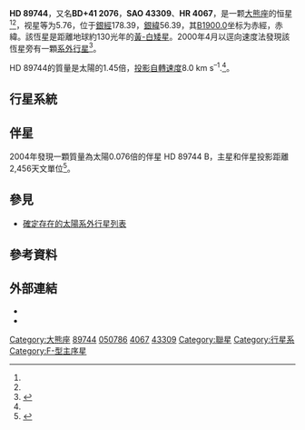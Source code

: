 {{Starbox begin
| name = HD 89744
}}
{{Starbox observe
| epoch = [[J2000.0|J2000.0]]
| constell = [[大熊座|大熊座]]<ref name=SIMBAD>{{cite web
 | url=http://simbad.u-strasbg.fr/simbad/sim-id?Ident=HR+4067
 | title=Pulsating variable Star
 | publisher=Centre de Données astronomiques de Strasbourg
 | work=SIMBAD
 | accessdate=2012-07-13
 | archive-date=2016-03-19
 | archive-url=https://web.archive.org/web/20160319025541/http://simbad.u-strasbg.fr/simbad/sim-id?Ident=HR+4067
 | dead-url=no
 }}</ref><ref name=DATA>{{cite web
 | url=http://vizier.u-strasbg.fr/viz-bin/VizieR-5?-out.add=.&-source=5050&-corr=PK=HR&-out.max=9999&HR=4067
 | title=VizieR Detailed Page
 | accessdate=2012-07-13
 | archive-date=2016-03-04
 | archive-url=https://web.archive.org/web/20160304234501/http://vizier.u-strasbg.fr/viz-bin/VizieR-5?-out.add=.&-source=5050&-corr=PK=HR&-out.max=9999&HR=4067
 | dead-url=no
 }}</ref>
| 星官 = 
| ra = {{RA|10|22|10.5}}<ref name=SIMBAD /><ref name=DATA />
| dec = {{DEC|+41|13|46}}<ref name=SIMBAD /><ref name=DATA />
| appmag_v = 5.76<ref name=SIMBAD /><ref name=DATA />
}}
{{Starbox character
| class = F7V<ref name=SIMBAD /><ref name=DATA />
| b-v = 0.54<ref name=SIMBAD /><ref name=DATA />
| u-b = 0.08<ref name=SIMBAD /><ref name=DATA />
| r-i = <ref name=SIMBAD /><ref name=DATA />
| variable = 
}}
{{Starbox astrometry
| radial_v = 0.08
| prop_mo_ra = -7
| parallax = 0.041
| absmag_v = 2.83<ref name=aaa361_614/>
| dist_ly = 130
| dist_pc = 40
| p_error = 
}}
{{Starbox catalog
| names =BD+41 2076，[[SAO星表|SAO]] 43309，[[HD星表|HD]] 89744，[[HR星表|HR]] 4067，[[Hipparcos_catalogue|HIP]] 50786，[[Boss_General_Catalogue|GC]] 14225，[[Gliese_Star_Catalogue|GJ]] 9326， [[New_Luyten_Two-Tenths_catalogue|NLTT]] 24128}}
{{Starbox reference |Simbad=HR+4067}}
{{Starbox end}}

'''HD 89744'''，又名'''BD+41 2076'''，'''SAO 43309'''、'''HR 4067'''，是一颗[[大熊座|大熊座]]的恒星<ref name=SIMBAD /><ref name=DATA />，视星等为5.76，位于[[銀道座標系|銀經]]178.39，[[銀道座標系|銀緯]]56.39，其[[B1900.0|B1900.0]]坐标为赤經{{RA|10|16|13.9}}，赤緯{{DEC|+41|56.39|14}}。該恆星是距離地球約130光年的[[黃-白矮星|黃-白矮星]]。2000年4月以逕向速度法發現該恆星旁有一顆[[系外行星|系外行星]]<ref>{{cite journal | url=http://www.iop.org/EJ/article/1538-4357/533/2/L147/005046.html | author=Korzennik | title=A High-Eccentricity Low-Mass Companion to HD 89744 | journal=The [[Astrophysical_Journal|Astrophysical Journal]] Letters | year=2000 | volume=533 | issue=2 | pages=L147–L150 | doi=10.1086/312611 | last2=Brown | first2=Timothy M. | last3=Fischer | first3=Debra A. | last4=Nisenson | first4=Peter | last5=Noyes | first5=Robert W. | bibcode=2000ApJ...533L.147K | display-authors=1|arxiv = astro-ph/0003045 }}</ref>。

HD 89744的質量是太陽的1.45倍，[[恆星自轉|投影自轉速度]]8.0 km s<sup>–1</sup>.<ref name=aaa361_614/>。

==行星系統==
{{OrbitboxPlanet begin
| table_ref = <ref>{{cite journal | url=http://www.iop.org/EJ/article/0004-637X/646/1/505/64046.html | author=Butler | title=Catalog of Nearby Exoplanets | journal=The [[Astrophysical_Journal|Astrophysical Journal]] | volume=646 | issue=1 | pages=505–522 | year=2006 | doi=10.1086/504701 | last2=Wright | first2=J. T. | last3=Marcy | first3=G. W. | last4=Fischer | first4=D. A. | last5=Vogt | first5=S. S. | last6=Tinney | first6=C. G. | last7=Jones | first7=H. R. A. | last8=Carter | first8=B. D. | last9=Johnson | first9=J. A. | bibcode=2006ApJ...646..505B | display-authors=1 | arxiv=astro-ph/0607493 | access-date=2012-11-22 | archive-date=2009-05-02 | archive-url=https://www.webcitation.org/5gTrfcenD?url=http://www.iop.org/EJ/article/0004-637X/646/1/505/64046.html | dead-url=no }}</ref>}}
{{OrbitboxPlanet
| exoplanet = [[HD_89744_b|b]]
| mass = >8.58 ± 0.71
| period = 256.80 ± 0.13
| semimajor = 0.934 ± 0.054
| eccentricity = 0.6770 ± 0.0072
}}
{{Orbitbox end}}

== 伴星 ==
2004年發現一顆質量為太陽0.076倍的伴星 HD 89744 B，主星和伴星投影距離2,456天文單位<ref name=Mugrauer2005>{{cite journal
 |url          = http://www.aanda.org/articles/aa/full/2005/36/aa2297-04/aa2297-04.html
 |last         = Mugrauer
 |first        = M.
 |coauthors    = Neuhäuser; Seifahrt; Mazeh; Guenther
 |title        = Four new wide binaries among exoplanet host stars
 |journal      = [[Astronomy_and_Astrophysics|Astronomy and Astrophysics]]
 |volume       = 440
 |issue        = 3
 |pages        = 1051–1060
 |year         = 2005
 |doi          = 10.1051/0004-6361:20042297
 |accessdate   = 2010-01-01
 |bibcode      = 2005A&A...440.1051M
 |arxiv        = astro-ph/0507101
 |archive-date = 2014-02-25
 |archive-url  = https://web.archive.org/web/20140225020020/http://www.aanda.org/articles/aa/full/2005/36/aa2297-04/aa2297-04.html
 |dead-url     = no
}}</ref>。

== 參見 ==
* [[確定存在的太陽系外行星列表|確定存在的太陽系外行星列表]]

== 參考資料 ==
{{reflist|refs=

<ref name=aaa361_614>{{citation | last1=Pizzolato | first1=N. | last2=Maggio | first2=A. | last3=Sciortino | first3=S. | title=Evolution of X-ray activity of 1-3 Msun late-type stars in early post-main-sequence phases | journal=Astronomy and Astrophysics | volume=361 | pages=614–628 | bibcode=2000A&A...361..614P |date=September 2000}}</ref>

}}

== 外部連結 ==
* {{cite journal | url=http://www.iop.org/EJ/article/1538-3881/134/3/1276/205882.html | author=Wittenmyer | year=2007 | title=Dynamical and Observational Constraints on Additional Planets in Highly Eccentric Planetary Systems | journal=The [[Astronomical_Journal|Astronomical Journal]] | volume=134 | issue=3 | pages=1276–1284 | doi=10.1086/520880 | last2=Endl | first2=Michael | last3=Cochran | first3=William D. | last4=Levison | first4=Harold F. | bibcode=2007AJ....134.1276W | display-authors=1 | arxiv=0706.1962 | access-date=2012-11-22 | archive-date=2020-03-12 | archive-url=https://web.archive.org/web/20200312063205/https://iopscience.iop.org/article/1538-3881/134/3/1276/205882.html | dead-url=no }}
* {{cite web | url=http://www.extrasolar.net/planettour.asp?StarCatId=normal&StarId=80 | title=HD 89744 | work=Extrasolar Visions | deadurl=yes | archiveurl=https://web.archive.org/web/20120330093930/http://www.extrasolar.net/planettour.asp?StarCatId=normal&StarId=80 | archivedate=2012-03-30 | accessdate=2012-11-22 }}

{{Sky|10|11|10.5621|+|41|13|46.308|130}}
{{大熊座}}
[[Category:大熊座|Category:大熊座]]
[[Category:HD和HDE天體|89744]]
[[Category:HIP天體|050786]]
[[Category:HR天體|4067]]
[[Category:SAO天體|43309]]
[[Category:聯星|Category:聯星]]
[[Category:行星系|Category:行星系]]
[[Category:F-型主序星|Category:F-型主序星]]